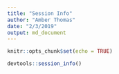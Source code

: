```yaml
---
title: "Session Info"
author: "Amber Thomas"
date: "2/3/2019"
output: md_document
---
```


```r
knitr::opts_chunk$set(echo = TRUE)
```

```r
devtools::session_info()
```